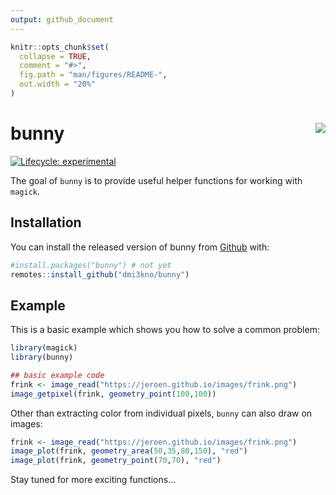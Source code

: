 ```yaml
---
output: github_document
---
```


<!-- README.md is generated from README.Rmd. Please edit that file -->

```r
knitr::opts_chunk$set(
  collapse = TRUE,
  comment = "#>",
  fig.path = "man/figures/README-",
  out.width = "20%"
)
```
# bunny  <img src="man/figures/logo.png" align="right" />

<!-- badges: start -->
[![Lifecycle: experimental](https://img.shields.io/badge/lifecycle-experimental-orange.svg)](https://www.tidyverse.org/lifecycle/#experimental)
<!-- badges: end -->

The goal of `bunny` is to provide useful helper functions for working with `magick`.

## Installation

You can install the released version of bunny from [Github](https://www.github.com) with:

``` r
#install.packages("bunny") # not yet
remotes::install_github("dmi3kno/bunny")
```

## Example

This is a basic example which shows you how to solve a common problem:

```r
library(magick)
library(bunny)

## basic example code
frink <- image_read("https://jeroen.github.io/images/frink.png")
image_getpixel(frink, geometry_point(100,100))
```

Other than extracting color from individual pixels, `bunny` can also draw on images:

```r
frink <- image_read("https://jeroen.github.io/images/frink.png")
image_plot(frink, geometry_area(50,35,80,150), "red")
image_plot(frink, geometry_point(70,70), "red")
```

Stay tuned for more exciting functions...

